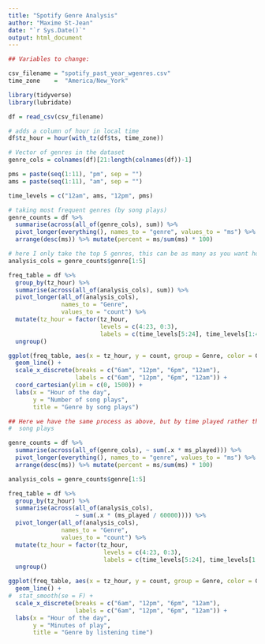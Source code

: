 ```yaml
---
title: "Spotify Genre Analysis"
author: "Maxime St-Jean"
date: "`r Sys.Date()`"
output: html_document
---
```


```r
## Variables to change:

csv_filename = "spotify_past_year_wgenres.csv"
time_zone    =  "America/New_York"
```

```r
library(tidyverse)
library(lubridate)

df = read_csv(csv_filename)
```

```r
# adds a column of hour in local time
df$tz_hour = hour(with_tz(df$ts, time_zone))

# Vector of genres in the dataset
genre_cols = colnames(df)[21:length(colnames(df))-1]

pms = paste(seq(1:11), "pm", sep = "")
ams = paste(seq(1:11), "am", sep = "")

time_levels = c("12am", ams, "12pm", pms)
```

```r
# taking most frequent genres (by song plays)
genre_counts = df %>%
  summarise(across(all_of(genre_cols), sum)) %>% 
  pivot_longer(everything(), names_to = "genre", values_to = "ms") %>% 
  arrange(desc(ms)) %>% mutate(percent = ms/sum(ms) * 100)

# here I only take the top 5 genres, this can be as many as you want however
analysis_cols = genre_counts$genre[1:5]

freq_table = df %>%
  group_by(tz_hour) %>%
  summarise(across(all_of(analysis_cols), sum)) %>% 
  pivot_longer(all_of(analysis_cols),
               names_to = "Genre",
               values_to = "count") %>% 
  mutate(tz_hour = factor(tz_hour,
                          levels = c(4:23, 0:3),
                          labels = c(time_levels[5:24], time_levels[1:4]))) %>%
  ungroup()
```

```r
ggplot(freq_table, aes(x = tz_hour, y = count, group = Genre, color = Genre))+
  geom_line() +
  scale_x_discrete(breaks = c("6am", "12pm", "6pm", "12am"),
                   labels = c("6am", "12pm", "6pm", "12am")) +
  coord_cartesian(ylim = c(0, 1500)) +
  labs(x = "Hour of the day",
       y = "Number of song plays",
       title = "Genre by song plays")
```

```r
## Here we have the same process as above, but by time played rather than
#  song plays

genre_counts = df %>%
  summarise(across(all_of(genre_cols), ~ sum(.x * ms_played))) %>% 
  pivot_longer(everything(), names_to = "genre", values_to = "ms") %>% 
  arrange(desc(ms)) %>% mutate(percent = ms/sum(ms) * 100)

analysis_cols = genre_counts$genre[1:5]

freq_table = df %>%
  group_by(tz_hour) %>%
  summarise(across(all_of(analysis_cols),
                   ~ sum(.x * (ms_played / 60000)))) %>% 
  pivot_longer(all_of(analysis_cols),
               names_to = "Genre",
               values_to = "count") %>%
  mutate(tz_hour = factor(tz_hour,
                           levels = c(4:23, 0:3),
                           labels = c(time_levels[5:24], time_levels[1:4]))) %>%
  ungroup()
```

```r
ggplot(freq_table, aes(x = tz_hour, y = count, group = Genre, color = Genre)) +
  geom_line() +
#  stat_smooth(se = F) +
  scale_x_discrete(breaks = c("6am", "12pm", "6pm", "12am"),
                   labels = c("6am", "12pm", "6pm", "12am")) +
  labs(x = "Hour of the day",
       y = "Minutes of play",
       title = "Genre by listening time")
```


